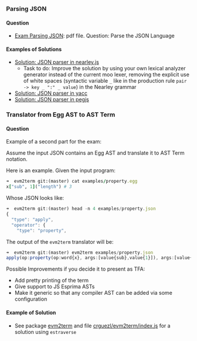 ### Parsing JSON 

#### Question 

* [Exam Parsing JSON](/assets/old-exam-sample.pdf): pdf file. Question: Parse the JSON Language 
  
#### Examples of Solutions

* [Solution: JSON parser in nearley.js](https://github.com/ULL-ESIT-PL/learning-nearley/blob/main/examples/json.ne)
  * Task to do: Improve the solution by using your own lexical analyzer generator instead of the current moo lexer, removing the explicit use of white spaces (syntactic variable `_` like in the production rule `pair -> key _ ":" _ value`) in the Nearley grammar
* [Solution: JSON parser in yacc](https://gist.github.com/justjkk/436828/)
* [Solution: JSON parser in pegjs](https://github.com/pegjs/pegjs/blob/master/examples/json.pegjs)

### Translator from Egg AST to AST Term 

#### Question 

Example of a second part for the exam: 

Assume the input JSON contains an Egg AST and translate it to AST Term notation.

Here is an example. Given the input program:

```ruby
➜  evm2term git:(master) cat examples/property.egg 
x["sub", 1]("length") # 3
``` 

Whose JSON looks like:

```js copyon
➜  evm2term git:(master) head -n 4 examples/property.json 
{
  "type": "apply",
  "operator": {
    "type": "property",
```

The output of the `evm2term` translator will be:

```js copy
➜  evm2term git:(master) evm2term examples/property.json 
apply(op:property(op:word{x}, args:[value{sub},value{1}]), args:[value{length}])
```

Possible Improvements if you decide it to present as TFA: 

- Add pretty printing of the term
- Give support to JS Esprima ASTs
- Make it generic so that any compiler AST can be added via some configuration

#### Example of Solution

* See package [evm2term](https://www.npmjs.com/package/evm2term) and file [crguezl/evm2term/index.js](https://github.com/crguezl/evm2term/blob/master/index.js) for a solution using `estraverse`
